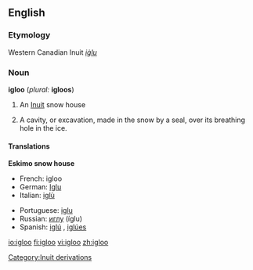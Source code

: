==English==

===Etymology===
Western Canadian Inuit ''[[iġlu]]''

===Noun===
'''igloo''' (''plural:'' '''igloos''')

# An [[Inuit]] snow house
# {{italbrac-colon|Zoology}} A cavity, or excavation, made in the snow by a seal, over its breathing hole in the ice.

====Translations====
'''Eskimo snow house'''
{{top}}
*French: igloo {{m}}
*German: [[Iglu]] {{n}}
*Italian: [[iglù]] {{m}}
{{mid}}
*Portuguese: [[iglu]] {{m}}
*Russian: [[иглу]] (íglu) {{n}}
*Spanish: [[iglú]] {{m}}, [[iglúes]] {{p}}
{{bottom}}

[[Category:Inuit derivations]]

[[io:igloo]]
[[fi:igloo]]
[[vi:igloo]]
[[zh:igloo]]